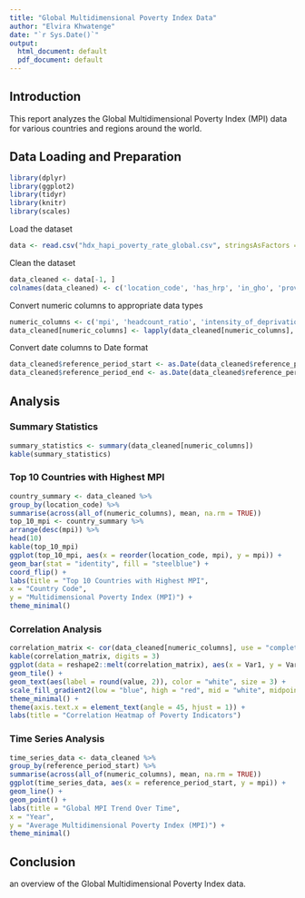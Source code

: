 ---
title: "Global Multidimensional Poverty Index Data"
author: "Elvira Khwatenge"
date: "`r Sys.Date()`"
output:
  html_document: default
  pdf_document: default
---

## Introduction

This report analyzes the Global Multidimensional Poverty Index (MPI) data for various countries and regions around the world.

## Data Loading and Preparation

```{r}
library(dplyr)
library(ggplot2)
library(tidyr)
library(knitr)
library(scales)
```

Load the dataset
```{r}
data <- read.csv("hdx_hapi_poverty_rate_global.csv", stringsAsFactors = FALSE)
```

Clean the dataset
```{r}
data_cleaned <- data[-1, ]
colnames(data_cleaned) <- c('location_code', 'has_hrp', 'in_gho', 'provider_admin1_name', 'admin1_code', 'admin1_name', 'mpi', 'headcount_ratio', 'intensity_of_deprivation', 'vulnerable_to_poverty', 'in_severe_poverty', 'reference_period_start', 'reference_period_end')

```
Convert numeric columns to appropriate data types

```{r}
numeric_columns <- c('mpi', 'headcount_ratio', 'intensity_of_deprivation', 'vulnerable_to_poverty', 'in_severe_poverty')
data_cleaned[numeric_columns] <- lapply(data_cleaned[numeric_columns], as.numeric)

```

Convert date columns to Date format
```{r}
data_cleaned$reference_period_start <- as.Date(data_cleaned$reference_period_start)
data_cleaned$reference_period_end <- as.Date(data_cleaned$reference_period_end)
```

## Analysis

### Summary Statistics

```{r}
summary_statistics <- summary(data_cleaned[numeric_columns])
kable(summary_statistics)
```

### Top 10 Countries with Highest MPI

```{r}
country_summary <- data_cleaned %>%
group_by(location_code) %>%
summarise(across(all_of(numeric_columns), mean, na.rm = TRUE))
top_10_mpi <- country_summary %>%
arrange(desc(mpi)) %>%
head(10)
kable(top_10_mpi)
ggplot(top_10_mpi, aes(x = reorder(location_code, mpi), y = mpi)) +
geom_bar(stat = "identity", fill = "steelblue") +
coord_flip() +
labs(title = "Top 10 Countries with Highest MPI",
x = "Country Code",
y = "Multidimensional Poverty Index (MPI)") +
theme_minimal()

```

### Correlation Analysis

```{r}
correlation_matrix <- cor(data_cleaned[numeric_columns], use = "complete.obs")
kable(correlation_matrix, digits = 3)
ggplot(data = reshape2::melt(correlation_matrix), aes(x = Var1, y = Var2, fill = value)) +
geom_tile() +
geom_text(aes(label = round(value, 2)), color = "white", size = 3) +
scale_fill_gradient2(low = "blue", high = "red", mid = "white", midpoint = 0) +
theme_minimal() +
theme(axis.text.x = element_text(angle = 45, hjust = 1)) +
labs(title = "Correlation Heatmap of Poverty Indicators")
```

### Time Series Analysis
```{r}
time_series_data <- data_cleaned %>%
group_by(reference_period_start) %>%
summarise(across(all_of(numeric_columns), mean, na.rm = TRUE))
ggplot(time_series_data, aes(x = reference_period_start, y = mpi)) +
geom_line() +
geom_point() +
labs(title = "Global MPI Trend Over Time",
x = "Year",
y = "Average Multidimensional Poverty Index (MPI)") +
theme_minimal()
```
## Conclusion

 an overview of the Global Multidimensional Poverty Index data. 